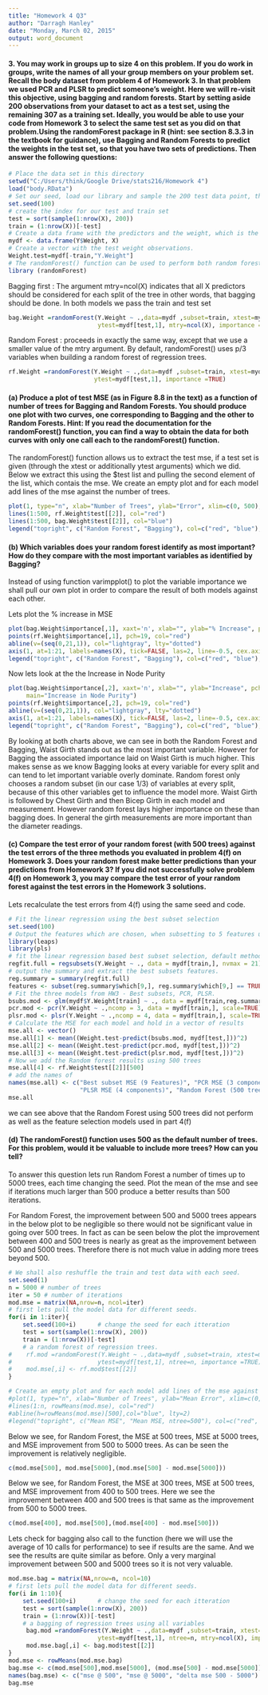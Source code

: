 ```yaml
---
title: "Homework 4 Q3"
author: "Darragh Hanley"
date: "Monday, March 02, 2015"
output: word_document
---
```


#### 3. You may work in groups up to size 4 on this problem. If you do work in groups, write the names of all your group members on your problem set. Recall the body dataset from problem 4 of Homework 3. In that problem we used PCR and PLSR to predict someone's weight. Here we will re-visit this objective, using bagging and random forests. Start by setting aside 200 observations from your dataset to act as a test set, using the remaining 307 as a training set. Ideally, you would be able to use your code from Homework 3 to select the same test set as you did on that problem.Using the randomForest package in R (hint: see section 8.3.3 in the textbook for guidance), use Bagging and Random Forests to predict the weights in the test set, so that you have two sets of predictions. Then answer the following questions:


```r
# Place the data set in this directory 
setwd("C:/Users/think/Google Drive/stats216/Homework 4") 
load("body.RData")
# Set our seed, load our library and sample the 200 test data point, the rest we put in train. 
set.seed(100) 
# create the index for our test and train set 
test = sort(sample(1:nrow(X), 200)) 
train = (1:nrow(X))[-test] 
# Create a data frame with the predictors and the weight, which is the response. 
mydf <- data.frame(Y$Weight, X)
# Create a vector with the test weight observations.
Weight.test=mydf[-train,"Y.Weight"]
# The randomForest() function can be used to perform both random forests and bagging. 
library (randomForest)
```

Bagging first : The argument mtry=ncol(X) indicates that all X predictors should be considered for each split of the tree in other words, that bagging should be done.
In both models we pass the train and test set

```r
bag.Weight =randomForest(Y.Weight ~ .,data=mydf ,subset=train, xtest=mydf[test,-1],
                         ytest=mydf[test,1], mtry=ncol(X), importance =TRUE)
```

Random Forest : proceeds in exactly the same way, except that we use a smaller value  of the mtry argument. By default, randomForest() uses p/3 variables when building  a random forest of regression trees.

```r
rf.Weight =randomForest(Y.Weight ~ .,data=mydf ,subset=train, xtest=mydf[test,-1],
                        ytest=mydf[test,1], importance =TRUE)
```

#### (a) Produce a plot of test MSE (as in Figure 8.8 in the text) as a function of number of trees for Bagging and Random Forests. You should produce one plot with two curves, one corresponding to Bagging and the other to Random Forests. Hint: If you read the documentation for the randomForest() function, you can find a way to obtain the data for both curves with only one call each to the randomForest() function.

The randomForest() function allows us to extract the test mse, if a test set is given (through the xtest or additionally ytest arguments) which we did. Below we extract this using the $test list and pulling the second element of the list, which contais the mse. We create an empty plot and for each model add lines of the mse against the number of trees.

```r
plot(1, type="n", xlab="Number of Trees", ylab="Error", xlim=c(0, 500), ylim=c(8, 30), main = "Body Data Set : Test MSE")
lines(1:500, rf.Weight$test[[2]], col="red")
lines(1:500, bag.Weight$test[[2]], col="blue")
legend("topright", c("Random Forest", "Bagging"), col=c("red", "blue"), lwd=2, cex=.7)
```



#### (b) Which variables does your random forest identify as most important? How do they compare with the most important variables as identified by Bagging?

Instead of using function varimpplot() to plot the variable importance we shall pull our own plot in order to compare the result of both models against each other.

Lets plot the % increase in MSE
```r
plot(bag.Weight$importance[,1], xaxt='n', xlab="", ylab="% Increase", pch=19, col="blue", main="% Increase in MSE")
points(rf.Weight$importance[,1], pch=19, col="red")
abline(v=(seq(0,21,1)), col="lightgray", lty="dotted")
axis(1, at=1:21, labels=names(X), tick=FALSE, las=2, line=-0.5, cex.axis=0.7)
legend("topright", c("Random Forest", "Bagging"), col=c("red", "blue"), pch=19, cex=.7)
```

Now lets look at the the Increase in Node Purity
```r
plot(bag.Weight$importance[,2], xaxt='n', xlab="", ylab="Increase", pch=19, col="blue",
     main="Increase in Node Purity")
points(rf.Weight$importance[,2], pch=19, col="red")
abline(v=(seq(0,21,1)), col="lightgray", lty="dotted")
axis(1, at=1:21, labels=names(X), tick=FALSE, las=2, line=-0.5, cex.axis=0.7)
legend("topright", c("Random Forest", "Bagging"), col=c("red", "blue"), pch=19, cex=.7)
```

By looking at both charts above, we can see in both the Random Forest and Bagging, Waist Girth stands out as the most important variable. However for Bagging the associated importance laid on Waist Girth is much higher. This makes sense as we know Bagging looks at every variable for every split and can tend to let important variable overly dominate. Random forest only chooses a random subset (in our case 1/3) of variables at every split, because of this other variables get to influence the model more. 
Waist Girth is followed by Chest Girth and then Bicep Girth in each model and measurement. However random forest lays higher importance on these than bagging does. In general the girth measurements are more important than the diameter readings.


#### (c) Compare the test error of your random forest (with 500 trees) against the test errors of the three methods you evaluated in problem 4(f) on Homework 3. Does your random forest make better predictions than your predictions from Homework 3? If you did not successfully solve problem 4(f) on Homework 3, you may compare the test error of your random forest against the test errors in the Homework 3 solutions.

Lets recalculate the test errors from 4(f) using the same seed and code. 

```r
# Fit the linear regression using the best subset selection 
set.seed(100) 
# Output the features which are chosen, when subsetting to 5 features using best subsets load the package 
library(leaps) 
library(pls)
# fit the linear regression based best subset selection, default method is "exhaustive" 
regfit.full = regsubsets(Y.Weight ~ ., data = mydf[train,], nvmax = 21) 
# output the summary and extract the best subsets features.
reg.summary = summary(regfit.full)
features <- subset(reg.summary$which[9,], reg.summary$which[9,] == TRUE)
# Fit the three models from HW3 - Best subsets, PCR, PLSR.
bsubs.mod <- glm(mydf$Y.Weight[train] ~ ., data = mydf[train,reg.summary$which[9,]])
pcr.mod <- pcr(Y.Weight ~ .,ncomp = 3, data = mydf[train,], scale=TRUE) 
plsr.mod <- plsr(Y.Weight ~ .,ncomp = 4, data = mydf[train,], scale=TRUE)
# Calculate the MSE for each model and hold in a vector of results
mse.all <- vector()
mse.all[1] <- mean((Weight.test-predict(bsubs.mod, mydf[test,]))^2) 
mse.all[2] <- mean((Weight.test-predict(pcr.mod, mydf[test,]))^2) 
mse.all[3] <- mean((Weight.test-predict(plsr.mod, mydf[test,]))^2) 
# Now we add the Random forest results using 500 trees
mse.all[4] <- rf.Weight$test[[2]][500]
# add the names of 
names(mse.all) <- c("Best subset MSE (9 Features)", "PCR MSE (3 components)",
                    "PLSR MSE (4 components)", "Random Forest (500 trees)")
mse.all
```

we can see above that the Random Forest using 500 trees did not perform as well as the feature selection models used in part 4(f)


#### (d) The randomForest() function uses 500 as the default number of trees. For this problem, would it be valuable to include more trees? How can you tell?

To answer this question lets run Random Forest a number of times up to 5000 trees, each time changing the seed. Plot the mean of the mse and see if iterations much larger than 500 produce a better results than 500 iterations. 

For Random Forest, the improvement between 500 and 5000 trees appears in the below plot to be negligible so there would not be significant value in going over 500 trees. In fact as can be seen below the plot the improvement between 400 and 500 trees is nearly as great as the improvement between 500 and 5000 trees. Therefore there is not much value in adding more trees beyond 500. 


```r
# We shall also reshuffle the train and test data with each seed. 
set.seed(1)
n = 5000 # number of trees
iter = 50 # number of iterations
mod.mse = matrix(NA,nrow=n, ncol=iter)
# first lets pull the model data for different seeds.
for(i in 1:iter){
    set.seed(100+i)      # change the seed for each itteration
    test = sort(sample(1:nrow(X), 200)) 
    train = (1:nrow(X))[-test] 
    # a random forest of regression trees.
#    rf.mod =randomForest(Y.Weight ~ .,data=mydf ,subset=train, xtest=mydf[test,-1],
#                        ytest=mydf[test,1], ntree=n, importance =TRUE)
#    mod.mse[,i] <- rf.mod$test[[2]]
}

# Create an empty plot and for each model add lines of the mse against the number of trees.
#plot(1, type="n", xlab="Number of Trees", ylab="Mean Error", xlim=c(0, n), ylim=c(5, 15), main = "Random Forest over different seeds")
#lines(1:n, rowMeans(mod.mse), col="red")
#abline(h=rowMeans(mod.mse)[500],col="blue", lty=2)
#legend("topright", c("Mean MSE", "Mean MSE, ntree=500"), col=c("red", "blue"), lty=c(1,2), lwd=2, cex=.7)
```


Below we see, for Random Forest, the MSE at 500 trees, MSE at 5000 trees, and MSE improvement from 500 to 5000 trees. As can be seen the improvement is relatively negligible.

```r
c(mod.mse[500], mod.mse[5000],(mod.mse[500] - mod.mse[5000]))
```

Below we see, for Random Forest, the MSE at 300 trees, MSE at 500 trees, and MSE improvement from 400 to 500 trees. Here we see the improvement between 400 and 500 trees is that same as the improvement from 500 to 5000 trees.

```r
c(mod.mse[400], mod.mse[500],(mod.mse[400] - mod.mse[500]))
```

Lets check for bagging also call to the function (here we will use the average of 10 calls for performance) to see if results are the same. And we see the results are quite similar as before. Only a very marginal improvement between 500 and 5000 trees so it is not very valuable.

```r
mod.mse.bag = matrix(NA,nrow=n, ncol=10)
# first lets pull the model data for different seeds.
for(i in 1:10){
    set.seed(100+i)      # change the seed for each itteration
    test = sort(sample(1:nrow(X), 200)) 
    train = (1:nrow(X))[-test] 
    # a bagging of regression trees using all variables
     bag.mod =randomForest(Y.Weight ~ .,data=mydf ,subset=train, xtest=mydf[test,-1],
                         ytest=mydf[test,1], ntree=n, mtry=ncol(X), importance =F)
     mod.mse.bag[,i] <- bag.mod$test[[2]]
}
mod.mse <- rowMeans(mod.mse.bag)
bag.mse <- c(mod.mse[500],mod.mse[5000], (mod.mse[500] - mod.mse[5000]))
names(bag.mse) <- c("mse @ 500", "mse @ 5000", "delta mse 500 - 5000")
bag.mse
```


